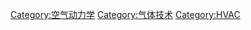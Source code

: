 {{Commonscat|Ventilation}}

[[Category:空气动力学|Category:空气动力学]]
[[Category:气体技术|Category:气体技术]]
[[Category:HVAC|Category:HVAC]]